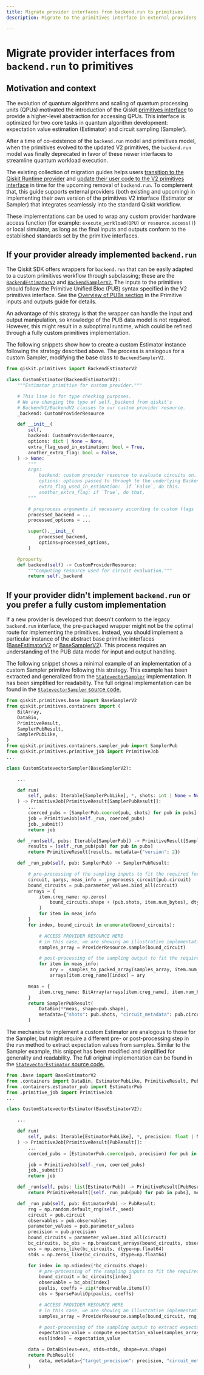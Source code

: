 ```yaml
---
title: Migrate provider interfaces from backend.run to primitives
description: Migrate to the primitives interface in external providers

---
```


# Migrate provider interfaces from `backend.run` to primitives

## Motivation and context

The evolution of quantum algorithms and scaling of quantum processing units (QPUs) motivated the
introduction of the Qiskit [primitives interface](/guides/primitives) to provide a higher-level abstraction for
accessing QPUs. This interface is optimized for two core tasks in quantum algorithm development: expectation value estimation (Estimator) and
circuit sampling (Sampler).

After a time of co-existence of the `backend.run` model and primitives model, when the primitives
evolved to the updated V2 primitives, the `backend.run` model was finally deprecated in favor of
these newer interfaces to streamline quantum workload execution.

The existing collection of migration guides helps users [transition to the Qiskit Runtime provider](/migration-guides/qiskit-runtime) and
[update their user code to the V2 primitives interface](/migration-guides/v2-primitives) in time for the upcoming removal of `backend.run`.
To complement that, this guide supports external providers (both existing and upcoming)
in implementing their own version of the primitives V2 interface (Estimator or Sampler) that integrates seamlessly into the
standard Qiskit workflow.

These implementations can be used to wrap any custom provider hardware access function
(for example: `execute_workload(QPU)` or `resource.access()`) or local simulator,
as long as the final inputs and outputs conform to the established standards set by the primitive interfaces.

## If your provider already implemented `backend.run`

The Qiskit SDK offers wrappers for `backend.run` that can be easily adapted to a custom primitives workflow
through subclassing; these are the [`BackendEstimatorV2`](/api/qiskit/qiskit.primitives.BackendEstimatorV2) and [`BackendSamplerV2`.](/api/qiskit/qiskit.primitives.BackendSamplerV2) The inputs
to the primitives should follow the Primitive Unified Bloc (PUB) syntax specified in the V2 primitives interface. See the [Overview of PUBs section](/guides/primitive-input-output#pubs) in the Primitive inputs and outputs guide for details.

An advantage of this strategy is that the wrapper can handle the input and output manipulation, so knowledge of the PUB data
model is not required. However, this might result in a suboptimal runtime, which could be refined through a fully
custom primitives implementation.

The following snippets show how to create a custom Estimator instance following the strategy described above.
The process is analogous for a custom Sampler, modifying the base class to `BackendSamplerV2`.

``` python
from qiskit.primitives import BackendEstimatorV2

class CustomEstimator(BackendEstimatorV2):
    """Estimator primitive for custom provider."""

    # This line is for type checking purposes.
    # We are changing the type of self._backend from qiskit's
    # BackendV1/BackendV2 classes to our custom provider resource.
    _backend: CustomProviderResource

    def __init__(
        self,
        backend: CustomProviderResource,
        options: dict | None = None,
        extra_flag_used_in_estimation: bool = True,
        another_extra_flag: bool = False,
    ) -> None:
        """
        Args:
            backend: custom provider resource to evaluate circuits on.
            options: options passed to through to the underlying BackendEstimatorV2.
            extra_flag_used_in_estimation:  if `False`, do this.
            another_extra_flag: if `True`, do that,
        """

        # preprocess arguments if necessary according to custom flags
        processed_backend = ...
        processed_options = ...

        super().__init__(
            processed_backend,
            options=processed_options,
        )

    @property
    def backend(self) -> CustomProviderResource:
        """Computing resource used for circuit evaluation."""
        return self._backend
```

## If your provider didn't implement `backend.run` or you prefer a fully custom implementation

If a new provider is developed that doesn't conform to the legacy `backend.run` interface, the pre-packaged
wrapper might not be the optimal route for implementing the primitives. Instead, you should implement a particular
instance of the abstract base primitive interfaces ([BaseEstimatorV2](/api/qiskit/qiskit.primitives.BaseEstimatorV2) or [BaseSamplerV2](/api/qiskit/qiskit.primitives.BaseSamplerV2)). This process requires an
understanding of the PUB data model for input and output handling.

The following snippet shows a minimal example of an implementation of a custom Sampler primitive following this strategy.
This example has been extracted and generalized from the [`StatevectorSampler`](/api/qiskit/qiskit.primitives.StatevectorSampler) implementation. It has been simplified
for readability. The full original implementation can be found in the [`StatevectorSampler` source code.](https://github.com/Qiskit/qiskit/blob/stable/1.3/qiskit/primitives/statevector_sampler.py)

``` python
from qiskit.primitives.base import BaseSamplerV2
from qiskit.primitives.containers import (
    BitArray,
    DataBin,
    PrimitiveResult,
    SamplerPubResult,
    SamplerPubLike,
)
from qiskit.primitives.containers.sampler_pub import SamplerPub
from qiskit.primitives.primitive_job import PrimitiveJob
...

class CustomStatevectorSampler(BaseSamplerV2):

    ...

    def run(
        self, pubs: Iterable[SamplerPubLike], *, shots: int | None = None
    ) -> PrimitiveJob[PrimitiveResult[SamplerPubResult]]:
        ...
        coerced_pubs = [SamplerPub.coerce(pub, shots) for pub in pubs]
        job = PrimitiveJob(self._run, coerced_pubs)
        job._submit()
        return job

    def _run(self, pubs: Iterable[SamplerPub]) -> PrimitiveResult[SamplerPubResult]:
        results = [self._run_pub(pub) for pub in pubs]
        return PrimitiveResult(results, metadata={"version": 2})

    def _run_pub(self, pub: SamplerPub) -> SamplerPubResult:

        # pre-processing of the sampling inputs to fit the required format
        circuit, qargs, meas_info = _preprocess_circuit(pub.circuit)
        bound_circuits = pub.parameter_values.bind_all(circuit)
        arrays = {
            item.creg_name: np.zeros(
                bound_circuits.shape + (pub.shots, item.num_bytes), dtype=np.uint8
            )
            for item in meas_info
        }
        for index, bound_circuit in enumerate(bound_circuits):

            # ACCESS PROVIDER RESOURCE HERE
            # in this case, we are showing an illustrative implementation
            samples_array = ProviderResource.sample(bound_circuit)

            # post-processing of the sampling output to fit the required format
            for item in meas_info:
                ary = _samples_to_packed_array(samples_array, item.num_bits, item.qreg_indices)
                arrays[item.creg_name][index] = ary

        meas = {
            item.creg_name: BitArray(arrays[item.creg_name], item.num_bits) for item in meas_info
        }
        return SamplerPubResult(
            DataBin(**meas, shape=pub.shape),
            metadata={"shots": pub.shots, "circuit_metadata": pub.circuit.metadata},
        )
```

The mechanics to implement a custom Estimator are analogous to those for the Sampler, but might require a different pre- or post-processing
step in the `run`  method to extract expectation values from samples. Similar to the Sampler
example, this snippet has been modified and simplified for generality and readability.
The full original implementation can be found in the [`StatevectorEstimator` source code.](https://github.com/Qiskit/qiskit/tree/stable/1.3/qiskit/primitives/statevector_estimator.py#L31-L174)

``` python
from .base import BaseEstimatorV2
from .containers import DataBin, EstimatorPubLike, PrimitiveResult, PubResult
from .containers.estimator_pub import EstimatorPub
from .primitive_job import PrimitiveJob
...

class CustomStatevectorEstimator(BaseEstimatorV2):

    ...

    def run(
        self, pubs: Iterable[EstimatorPubLike], *, precision: float | None = None
    ) -> PrimitiveJob[PrimitiveResult[PubResult]]:
        ...
        coerced_pubs = [EstimatorPub.coerce(pub, precision) for pub in pubs]

        job = PrimitiveJob(self._run, coerced_pubs)
        job._submit()
        return job

    def _run(self, pubs: list[EstimatorPub]) -> PrimitiveResult[PubResult]:
        return PrimitiveResult([self._run_pub(pub) for pub in pubs], metadata={"version": 2})

    def _run_pub(self, pub: EstimatorPub) -> PubResult:
        rng = np.random.default_rng(self._seed)
        circuit = pub.circuit
        observables = pub.observables
        parameter_values = pub.parameter_values
        precision = pub.precision
        bound_circuits = parameter_values.bind_all(circuit)
        bc_circuits, bc_obs = np.broadcast_arrays(bound_circuits, observables)
        evs = np.zeros_like(bc_circuits, dtype=np.float64)
        stds = np.zeros_like(bc_circuits, dtype=np.float64)

        for index in np.ndindex(*bc_circuits.shape):
            # pre-processing of the sampling inputs to fit the required format
            bound_circuit = bc_circuits[index]
            observable = bc_obs[index]
            paulis, coeffs = zip(*observable.items())
            obs = SparsePauliOp(paulis, coeffs)

            # ACCESS PROVIDER RESOURCE HERE
            # in this case, we are showing an illustrative implementation
            samples_array = ProviderResource.sample(bound_circuit, rng, precision)

            # post-processing of the sampling output to extract expectation value
            expectation_value = compute_expectation_value(samples_array, obs)
            evs[index] = expectation_value

        data = DataBin(evs=evs, stds=stds, shape=evs.shape)
        return PubResult(
            data, metadata={"target_precision": precision, "circuit_metadata": pub.circuit.metadata}
        )
```

